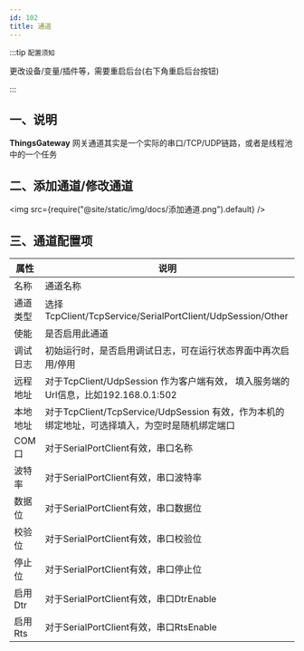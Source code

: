 ```yaml
---
id: 102
title: 通道
---
```




:::tip `配置须知`

 更改设备/变量/插件等，需要重启后台(右下角重启后台按钮)

:::
## 一、说明

**ThingsGateway** 网关通道其实是一个实际的串口/TCP/UDP链路，或者是线程池中的一个任务

## 二、添加通道/修改通道

<img src={require("@site/static/img/docs/添加通道.png").default} />

## 三、通道配置项
|  属性| 说明 |
| --- | --- |
| 名称 | 通道名称|
| 通道类型 | 选择 TcpClient/TcpService/SerialPortClient/UdpSession/Other |
| 使能 | 是否启用此通道 |
| 调试日志 | 初始运行时，是否启用调试日志，可在运行状态界面中再次启用/停用 |
| 远程地址 | 对于TcpClient/UdpSession 作为客户端有效， 填入服务端的Url信息，比如192.168.0.1:502  |
| 本地地址 | 对于TcpClient/TcpService/UdpSession 有效，作为本机的绑定地址，可选择填入，为空时是随机绑定端口 |
| COM口 | 对于SerialPortClient有效，串口名称 |
| 波特率 | 对于SerialPortClient有效，串口波特率 |
| 数据位 | 对于SerialPortClient有效，串口数据位 |
| 校验位 | 对于SerialPortClient有效，串口校验位 |
| 停止位 | 对于SerialPortClient有效，串口停止位 |
| 启用Dtr | 对于SerialPortClient有效，串口DtrEnable |
| 启用Rts | 对于SerialPortClient有效，串口RtsEnable |
